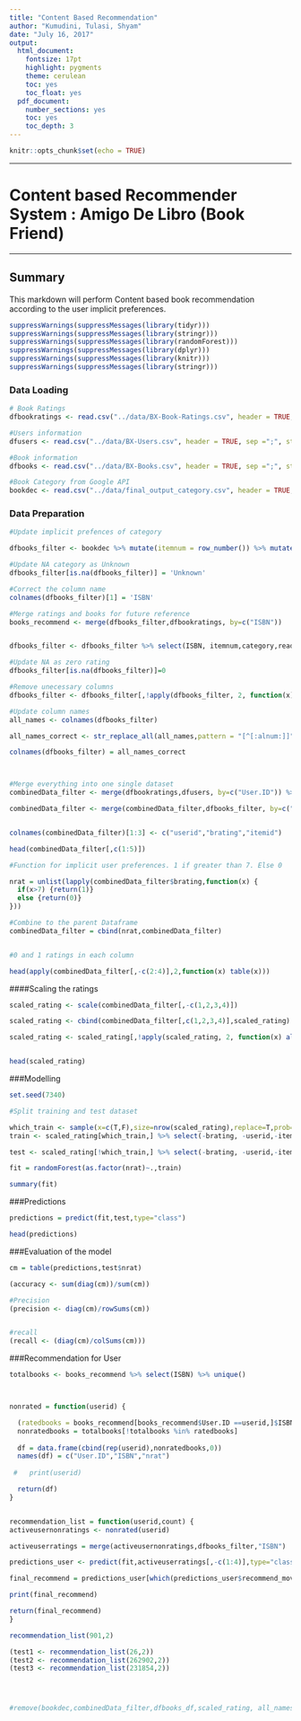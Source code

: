 ```yaml
---
title: "Content Based Recommendation"
author: "Kumudini, Tulasi, Shyam"
date: "July 16, 2017"
output:
  html_document:
    fontsize: 17pt
    highlight: pygments
    theme: cerulean
    toc: yes
    toc_float: yes
  pdf_document:
    number_sections: yes
    toc: yes
    toc_depth: 3
---
```

     

```r
knitr::opts_chunk$set(echo = TRUE)
```


*******
# **Content based Recommender System : Amigo De Libro (Book Friend)**

********

## Summary

This markdown will perform Content based book recommendation according to the user implicit preferences.

```r

suppressWarnings(suppressMessages(library(tidyr)))
suppressWarnings(suppressMessages(library(stringr)))
suppressWarnings(suppressMessages(library(randomForest)))
suppressWarnings(suppressMessages(library(dplyr)))
suppressWarnings(suppressMessages(library(knitr)))
suppressWarnings(suppressMessages(library(stringr))) 

```


### Data Loading 

```r
# Book Ratings
dfbookratings <- read.csv("../data/BX-Book-Ratings.csv", header = TRUE, sep =";", stringsAsFactors = FALSE) %>% filter(Book.Rating > 0)

#Users information
dfusers <- read.csv("../data/BX-Users.csv", header = TRUE, sep =";", stringsAsFactors = FALSE)

#Book information
dfbooks <- read.csv("../data/BX-Books.csv", header = TRUE, sep =";", stringsAsFactors = FALSE)

#Book Category from Google API
bookdec <- read.csv("../data/final_output_category.csv", header = TRUE, sep =",", stringsAsFactors = FALSE) %>% select(isbn,category)

```

### Data Preparation

```r
#Update implicit prefences of category

dfbooks_filter <- bookdec %>% mutate(itemnum = row_number()) %>% mutate(reads = 1)

#Update NA category as Unknown
dfbooks_filter[is.na(dfbooks_filter)] = 'Unknown'

#Correct the column name
colnames(dfbooks_filter)[1] = 'ISBN'

#Merge ratings and books for future reference
books_recommend <- merge(dfbooks_filter,dfbookratings, by=c("ISBN"))


dfbooks_filter <- dfbooks_filter %>% select(ISBN, itemnum,category,reads) %>% spread(category,reads)

#Update NA as zero rating
dfbooks_filter[is.na(dfbooks_filter)]=0

```





```r

#Remove unecessary columns
dfbooks_filter <- dfbooks_filter[,!apply(dfbooks_filter, 2, function(x) all(is.na(x)))] 

#Update column names
all_names <- colnames(dfbooks_filter)

all_names_correct <- str_replace_all(all_names,pattern = "[^[:alnum:]]",replacement = ".")

colnames(dfbooks_filter) = all_names_correct



#Merge everything into one single dataset 
combinedData_filter <- merge(dfbookratings,dfusers, by=c("User.ID")) %>% select(User.ID,ISBN,Book.Rating)

combinedData_filter <- merge(combinedData_filter,dfbooks_filter, by=c("ISBN")) %>% select(-ISBN)


colnames(combinedData_filter)[1:3] <- c("userid","brating","itemid")

head(combinedData_filter[,c(1:5)])

```



```r
#Function for implicit user preferences. 1 if greater than 7. Else 0

nrat = unlist(lapply(combinedData_filter$brating,function(x) {
  if(x>7) {return(1)}
  else {return(0)}
}))

#Combine to the parent Dataframe 
combinedData_filter = cbind(nrat,combinedData_filter)


#0 and 1 ratings in each column

head(apply(combinedData_filter[,-c(2:4)],2,function(x) table(x)))

```




####Scaling the ratings

```r

scaled_rating <- scale(combinedData_filter[,-c(1,2,3,4)])

scaled_rating <- cbind(combinedData_filter[,c(1,2,3,4)],scaled_rating)

scaled_rating <- scaled_rating[,!apply(scaled_rating, 2, function(x) all(is.na(x)))]


head(scaled_rating)


```


###Modelling

```r
set.seed(7340)

#Split training and test dataset

which_train <- sample(x=c(T,F),size=nrow(scaled_rating),replace=T,prob=c(.8,.2))
train <- scaled_rating[which_train,] %>% select(-brating, -userid,-itemid)

test <- scaled_rating[!which_train,] %>% select(-brating, -userid,-itemid)

fit = randomForest(as.factor(nrat)~.,train)

summary(fit)
```



###Predictions


```r

predictions = predict(fit,test,type="class")

head(predictions)


```


###Evaluation of the model

```r

cm = table(predictions,test$nrat)

(accuracy <- sum(diag(cm))/sum(cm))

#Precision
(precision <- diag(cm)/rowSums(cm))


#recall
(recall <- (diag(cm)/colSums(cm)))
```



###Recommendation for User

```r
totalbooks <- books_recommend %>% select(ISBN) %>% unique()



nonrated = function(userid) {

  (ratedbooks = books_recommend[books_recommend$User.ID ==userid,]$ISBN)
  nonratedbooks = totalbooks[!totalbooks %in% ratedbooks] 
  
  df = data.frame(cbind(rep(userid),nonratedbooks,0))
  names(df) = c("User.ID","ISBN","nrat")
  
 #   print(userid)

  return(df)
}


recommendation_list = function(userid,count) {
activeusernonratings <- nonrated(userid)

activeuserratings = merge(activeusernonratings,dfbooks_filter,"ISBN")

predictions_user <- predict(fit,activeuserratings[,-c(1:4)],type="class") %>% data.frame(activeuserratings$ISBN,recommend_movies = .)

final_recommend = predictions_user[which(predictions_user$recommend_movies==1),] %>% select(ISBN=1) %>% head(count)

print(final_recommend)

return(final_recommend)
}

recommendation_list(901,2)

(test1 <- recommendation_list(26,2))
(test2 <- recommendation_list(262902,2))
(test3 <- recommendation_list(231854,2))




#remove(bookdec,combinedData_filter,dfbooks_df,scaled_rating, all_names,all_names_correct,cm,nrat,which_train,test,train,totalbooks,books_recommend)


```


